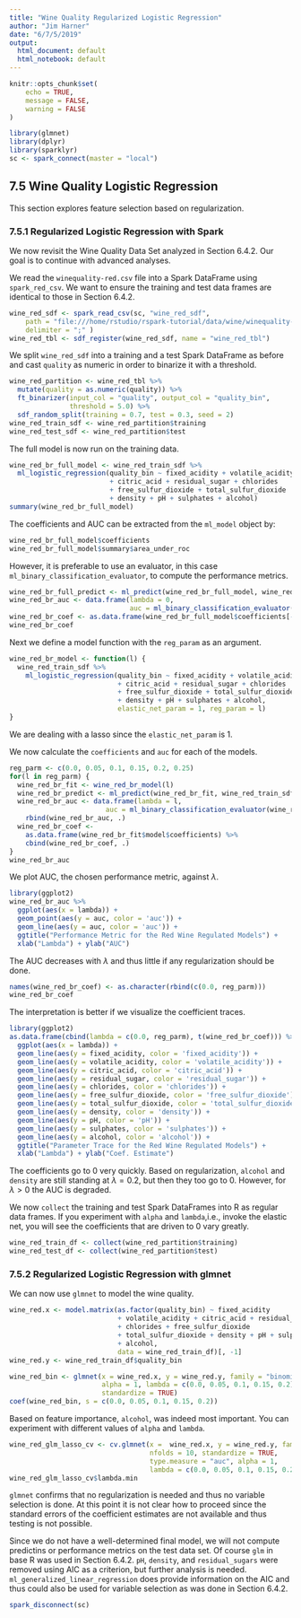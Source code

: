 ```yaml
---
title: "Wine Quality Regularized Logistic Regression"
author: "Jim Harner"
date: "6/7/5/2019"
output:
  html_document: default
  html_notebook: default
---
```


```r
knitr::opts_chunk$set(
	echo = TRUE,
	message = FALSE,
	warning = FALSE
)

library(glmnet)
library(dplyr)
library(sparklyr)
sc <- spark_connect(master = "local")
```

## 7.5 Wine Quality Logistic Regression

This section explores feature selection based on regularization.

### 7.5.1 Regularized Logistic Regression with Spark

We now revisit the Wine Quality Data Set analyzed in Section 6.4.2. Our goal is to continue with advanced analyses.

We read the `winequality-red.csv` file into a Spark DataFrame using `spark_red_csv`. We want to ensure the training and test data frames are identical to those in Section 6.4.2.
```r
wine_red_sdf <- spark_read_csv(sc, "wine_red_sdf",
    path = "file:///home/rstudio/rspark-tutorial/data/wine/winequality-red.csv",
    delimiter = ";" )
wine_red_tbl <- sdf_register(wine_red_sdf, name = "wine_red_tbl")
```

We split `wine_red_sdf` into a training and a test Spark DataFrame as before and cast `quality` as numeric in order to binarize it with a threshold.
```r
wine_red_partition <- wine_red_tbl %>%
  mutate(quality = as.numeric(quality)) %>%
  ft_binarizer(input_col = "quality", output_col = "quality_bin",
               threshold = 5.0) %>%
  sdf_random_split(training = 0.7, test = 0.3, seed = 2)
wine_red_train_sdf <- wine_red_partition$training
wine_red_test_sdf <- wine_red_partition$test
```

The full model is now run on the training data.
```r
wine_red_br_full_model <- wine_red_train_sdf %>%
  ml_logistic_regression(quality_bin ~ fixed_acidity + volatile_acidity
                         + citric_acid + residual_sugar + chlorides
                         + free_sulfur_dioxide + total_sulfur_dioxide
                         + density + pH + sulphates + alcohol)
summary(wine_red_br_full_model)
```
The coefficients and AUC can be extracted from the `ml_model` object by:
```r
wine_red_br_full_model$coefficients
wine_red_br_full_model$summary$area_under_roc
```
However, it is preferable to use an evaluator, in this case `ml_binary_classification_evaluator`, to compute the performance metrics.
```r
wine_red_br_full_predict <- ml_predict(wine_red_br_full_model, wine_red_train_sdf)
wine_red_br_auc <- data.frame(lambda = 0,
                              auc = ml_binary_classification_evaluator(wine_red_br_full_predict))
wine_red_br_coef <- as.data.frame(wine_red_br_full_model$coefficients[-1])
wine_red_br_coef
```
Next we define a model function with the `reg_param` as an argument.
```r
wine_red_br_model <- function(l) {
  wine_red_train_sdf %>%
    ml_logistic_regression(quality_bin ~ fixed_acidity + volatile_acidity
                           + citric_acid + residual_sugar + chlorides
                           + free_sulfur_dioxide + total_sulfur_dioxide
                           + density + pH + sulphates + alcohol,
                           elastic_net_param = 1, reg_param = l)
}
```
We are dealing with a lasso since the `elastic_net_param` is 1.

We now calculate the `coefficients` and `auc` for each of the models.
```r
reg_parm <- c(0.0, 0.05, 0.1, 0.15, 0.2, 0.25)
for(l in reg_parm) {
  wine_red_br_fit <- wine_red_br_model(l)
  wine_red_br_predict <- ml_predict(wine_red_br_fit, wine_red_train_sdf)
  wine_red_br_auc <- data.frame(lambda = l,
                        auc = ml_binary_classification_evaluator(wine_red_br_predict)) %>%
    rbind(wine_red_br_auc, .)
  wine_red_br_coef <- 
    as.data.frame(wine_red_br_fit$model$coefficients) %>%
    cbind(wine_red_br_coef, .)
}
wine_red_br_auc
```
We plot AUC, the chosen performance metric, against $\lambda$.
```r
library(ggplot2)
wine_red_br_auc %>%
  ggplot(aes(x = lambda)) +
  geom_point(aes(y = auc, color = 'auc')) +
  geom_line(aes(y = auc, color = 'auc')) +
  ggtitle("Performance Metric for the Red Wine Regulated Models") +
  xlab("Lambda") + ylab("AUC")
```
The AUC decreases with $\lambda$ and thus little if any regularization should be done.

```r
names(wine_red_br_coef) <- as.character(rbind(c(0.0, reg_parm)))
wine_red_br_coef
```

The interpretation is better if we visualize the coefficient traces.
```r
library(ggplot2)
as.data.frame(cbind(lambda = c(0.0, reg_parm), t(wine_red_br_coef))) %>%
  ggplot(aes(x = lambda)) +
  geom_line(aes(y = fixed_acidity, color = 'fixed_acidity')) +
  geom_line(aes(y = volatile_acidity, color = 'volatile_acidity')) + 
  geom_line(aes(y = citric_acid, color = 'citric_acid')) + 
  geom_line(aes(y = residual_sugar, color = 'residual_sugar')) + 
  geom_line(aes(y = chlorides, color = 'chlorides')) + 
  geom_line(aes(y = free_sulfur_dioxide, color = 'free_sulfur_dioxide')) + 
  geom_line(aes(y = total_sulfur_dioxide, color = 'total_sulfur_dioxide')) +
  geom_line(aes(y = density, color = 'density')) +
  geom_line(aes(y = pH, color = 'pH')) +
  geom_line(aes(y = sulphates, color = 'sulphates')) +
  geom_line(aes(y = alcohol, color = 'alcohol')) +
  ggtitle("Parameter Trace for the Red Wine Regulated Models") +
  xlab("Lambda") + ylab("Coef. Estimate")
```

The coefficients go to 0 very quickly. Based on regularization, `alcohol` and `density` are still standing at $\lambda = 0.2$, but then they too go to 0. However, for $\lambda > 0$ the AUC is degraded. 

We now `collect` the training and test Spark DataFrames into R as regular data frames. If you experiment with `alpha` and `lambda`,i.e., invoke the elastic net, you will see the coefficients that are driven to 0 vary greatly. 
```r
wine_red_train_df <- collect(wine_red_partition$training)
wine_red_test_df <- collect(wine_red_partition$test)
```

### 7.5.2 Regularized Logistic Regression with glmnet

We can now use `glmnet` to model the wine quality.
```r
wine_red.x <- model.matrix(as.factor(quality_bin) ~ fixed_acidity 
                           + volatile_acidity + citric_acid + residual_sugar
                           + chlorides + free_sulfur_dioxide
                           + total_sulfur_dioxide + density + pH + sulphates
                           + alcohol, 
                           data = wine_red_train_df)[, -1]
wine_red.y <- wine_red_train_df$quality_bin

wine_red_bin <- glmnet(x = wine_red.x, y = wine_red.y, family = "binomial",
                       alpha = 1, lambda = c(0.0, 0.05, 0.1, 0.15, 0.2),
                       standardize = TRUE)
coef(wine_red_bin, s = c(0.0, 0.05, 0.1, 0.15, 0.2))
```
Based on feature importance, `alcohol`, was indeed most important. You can experiment with different values of `alpha` and `lambda`.

```r
wine_red_glm_lasso_cv <- cv.glmnet(x =  wine_red.x, y = wine_red.y, family = "binomial",
                                   nfolds = 10, standardize = TRUE,
                                   type.measure = "auc", alpha = 1,
                                   lambda = c(0.0, 0.05, 0.1, 0.15, 0.2))
wine_red_glm_lasso_cv$lambda.min
```
`glmnet` confirms that no regularization is needed and thus no variable selection is done. At this point it is not clear how to proceed since the standard errors of the coefficient estimates are not available and thus testing is not possible. 

Since we do not have a well-determined final model, we will not compute predictins or performance metrics on the test data set. Of course `glm` in base R was used in Section 6.4.2. `pH`, `density`, and `residual_sugars` were removed using AIC as a criterion, but further analysis is needed. `ml_generalized_linear_regression` does provide information on the AIC and thus could also be used for variable selection as was done in Section 6.4.2.

```r
spark_disconnect(sc)
```

